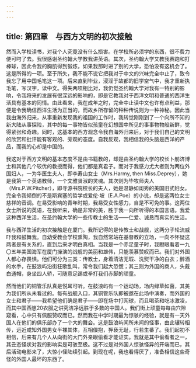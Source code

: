 ```yaml
---
---
---
```

title: 第四章　与西方文明的初次接触
---




然而入学校读书，对我个人究竟没有什么损害。在学校所必须学的东西，很不费力便可叼了去。我很感谢圣约翰大学教我讲英语。其次，圣约翰大学又教我赛跑和打棒球，因此令我的胸肌得到锻炼，如果我那时进了别的大学，恐怕没有这机会了。这是所得的一项。至于所失，我不能不说它把我对于中文的兴味完全中止了，致令我忘了用中国毛笔这一项。后来直到毕业，浸淫于故都的旧学空气中，我才重新执毛笔，写汉字，读中文。得失两项相比对，我仍觉圣约翰大学对我有一特别的影响，令我将来的发展有很深远的影响的，即是它教我对于西洋文明和普通的西洋生活具有基本的同情。由此看来，我在成年之时，完全中止读中文也许有点利益，那便是令我确信西洋生活为正当的，而故乡所存留的种种传说则为一种神秘。因此当我由海外归来，从事重新发现我的祖国的工作时，我转觉刚刚到了一个向所不知的新大陆从事探险，其中的每一事物皆似孩童在幻想国中所见的事事物物般新鲜，觉得紧张和奇趣。同时，这基本的西方观念令我自海外归来后，对于我们自己的文明的欣赏和批评能有客观的、旁观的态度。自我反观，我相信我的头脑是西洋的产品，而我的心却是中国的。

我这对于西方文明的基本态度不是由书籍教的，却是由圣约翰大学的校长卜舫济博士和其他几个较优的教授而得，他们都是真君子。而对于我感力尤大者则为两位外国妇人，一为华医生夫人，即李寿山女士（Mrs.Harmy, then Miss.Deprey），她是我第一个英语教师，一个文雅贤淑的灵魂。其次则为毕牧师夫人（Mrs.P.W.Pitcher），即寻源书院校长的夫人，她是温静如闺秀的美国旧式妇女。完全令我倾倒的不是斯宾塞的哲学或爱伦·坡（E.A.Poe）的小说，却是这两位女士慈祥的音调。在易受影响的青年时期，我易受女性感力，自是不可免的事。这两位女士所说的英语，在我听来，确是非常的美，胜于我一向所听得的本国言语。我爱这种西洋生活，在圣约翰大学的一些传教士的生活——仁爱、诚恳而真实的生活。

我与西洋生活的初次接触是在厦门。我所记得的是传教士和战舰，这两分子轮流威吓我和鼓舞我。自幼受教会学校熏陶，我自然常站在基督教的立场，一向不怀疑这两者是有关系的，直到后来才明白真相。当我是一个赤足童子时，我瞪眼看着一九〇五年美国海军在厦门操演的战舰的美丽和雄伟，只能羡慕赞叹而已。我们对外国人都心存畏惧。他们可分为三类：传教士，身着清洁无瑕、洗熨干净的白衣；醉酒的水手，在鼓浪屿沿街狂歌乱叫，常令我们起大恐慌；其三则为外国的商人，头戴白通帽，身坐四人轿，可随意足踢或拳打我们赤脚的顽童。

然而他们的铜管乐队真是悦耳可听。在鼓浪屿有一个运动场，场内绿草如茵，其美为我们所从未看过的。每有战舰入口，其铜管乐队即被邀在此场中演奏，而外国的女士和君子——我希望他们确是君子——即在场中打网球，而且喝茶和吃冰激凌，而其中国西崽20衣服之讲究洁净远胜于多数的中国人。我们街上顽童每每由穴隙窥看，心中只有佩服赞叹而已。然而我在中学时期最为惊骇的经验，就是有一天外国人在他们的俱乐部办了一个大的舞会。这是鼓浪屿闻所未闻的怪事，由此辗转相传，远近咸知外国男女半裸其体，互相偎抱，狎亵无耻，行若生番了。我们起初不相信，后来有几个人从向街的大门外亲眼偷看才能证实。我就是其中偷看者之一，其丑态怪状对我的影响实是可骇至极。这不过是对外国人惊骇怪异的开端而已，其后活动电影来了，大惊小怪陆续引起。到现在呢，我也看得厌了，准备相信这些奇怪的外国人最坏的东西了。